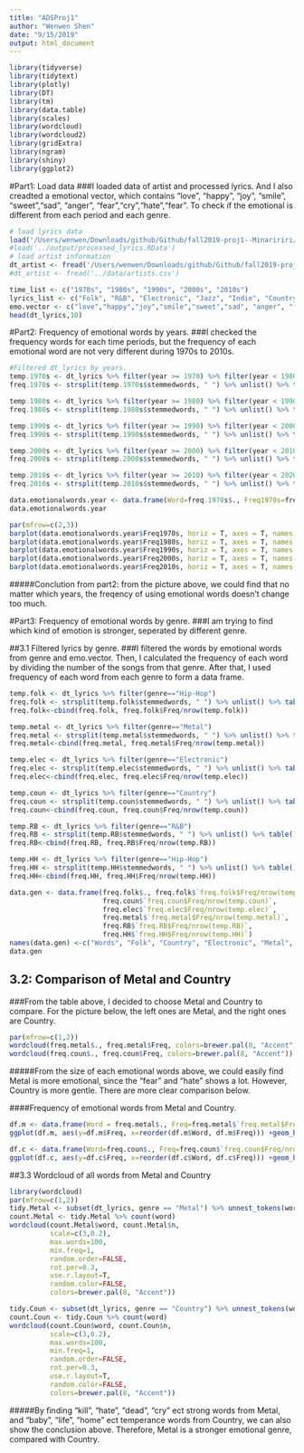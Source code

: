 ```yaml
---
title: "ADSProj1"
author: "Wenwen Shen"
date: "9/15/2019"
output: html_document
---
```


```r
library(tidyverse)
library(tidytext)
library(plotly)
library(DT)
library(tm)
library(data.table)
library(scales)
library(wordcloud)
library(wordcloud2)
library(gridExtra)
library(ngram)
library(shiny) 
library(ggplot2)
```
#Part1: Load data
###I loaded data of artist and processed lyrics. And I also creadted a emotional vector, which contains "love", "happy", "joy", "smile", "sweet","sad", "anger", "fear","cry","hate","fear". To check if the emotional is different from each period and each genre. 
```r
# load lyrics data
load('/Users/wenwen/Downloads/github/Github/fall2019-proj1--Minaririri/output/processed_lyrics.RData')
#load('../output/processed_lyrics.RData') 
# load artist information
dt_artist <- fread('/Users/wenwen/Downloads/github/Github/fall2019-proj1--Minaririri/data/artists.csv')
#dt_artist <- fread('../data/artists.csv') 

time_list <- c("1970s", "1980s", "1990s", "2000s", "2010s")
lyrics_list <- c("Folk", "R&B", "Electronic", "Jazz", "Indie", "Country", "Rock", "Metal", "Pop", "Hip-Hop", "Other")
emo.vector <- c("love","happy","joy","smile","sweet","sad", "anger", "fear","cry","hate","fear")
head(dt_lyrics,10)
```

#Part2: Frequency of emotional words by years. 
###I checked the frequency words for each time periods, but the frequency of each emotional word are not very different during 1970s to 2010s. 
```r
#Filtered dt_lyrics by years. 
temp.1970s <- dt_lyrics %>% filter(year >= 1970) %>% filter(year < 1980)
freq.1970s <- strsplit(temp.1970s$stemmedwords, " ") %>% unlist() %>% table() %>% as.data.frame()  %>% filter(. %in% emo.vector)

temp.1980s <- dt_lyrics %>% filter(year >= 1980) %>% filter(year < 1990)
freq.1980s <- strsplit(temp.1980s$stemmedwords, " ") %>% unlist() %>% table() %>% as.data.frame()  %>% filter(. %in% emo.vector)

temp.1990s <- dt_lyrics %>% filter(year >= 1990) %>% filter(year < 2000)
freq.1990s <- strsplit(temp.1990s$stemmedwords, " ") %>% unlist() %>% table() %>% as.data.frame()  %>% filter(. %in% emo.vector)

temp.2000s <- dt_lyrics %>% filter(year >= 2000) %>% filter(year < 2010)
freq.2000s <- strsplit(temp.2000s$stemmedwords, " ") %>% unlist() %>% table() %>% as.data.frame()  %>% filter(. %in% emo.vector)

temp.2010s <- dt_lyrics %>% filter(year >= 2010) %>% filter(year < 2020)
freq.2010s <- strsplit(temp.2010s$stemmedwords, " ") %>% unlist() %>% table() %>% as.data.frame()  %>% filter(. %in% emo.vector)

data.emotionalwords.year <- data.frame(Word=freq.1970s$., Freq1970s=freq.1970s$Freq/nrow(temp.1970s),Freq1980s=freq.1980s$Freq/nrow(temp.1980s), Freq1990s=freq.1990s$Freq/nrow(temp.1990s),Freq2000s=freq.2000s$Freq/nrow(temp.2000s), Freq2010s=freq.2010s$Freq/nrow(temp.2010s))
data.emotionalwords.year
```
```r
par(mfrow=c(2,3))
barplot(data.emotionalwords.year$Freq1970s, horiz = T, axes = T, names.arg = "1970s")
barplot(data.emotionalwords.year$Freq1980s, horiz = T, axes = T, names.arg = "1980s")
barplot(data.emotionalwords.year$Freq1990s, horiz = T, axes = T, names.arg = "1990s")
barplot(data.emotionalwords.year$Freq2000s, horiz = T, axes = T, names.arg = "2000s")
barplot(data.emotionalwords.year$Freq2010s, horiz = T, axes = T, names.arg = "2010s")
```



#####Conclution from part2: from the picture above, we could find that no matter which years, the freqency of using emotional words doesn't change too much. 

#Part3: Frequency of emotional words by genre. 
###I am trying to find which kind of emotion is stronger, seperated by different genre. 

##3.1  Filtered lyrics by genre.
###I filtered the words by emotional words from genre and emo.vector. Then, I calculated the frequency of each word by dividing the number of the songs from that genre. After that, I used frequency of each word from each genre to form a data frame. 
```r
temp.folk <- dt_lyrics %>% filter(genre=="Hip-Hop")
freq.folk <- strsplit(temp.folk$stemmedwords, " ") %>% unlist() %>% table() %>% as.data.frame()  %>% filter(. %in% emo.vector)
freq.folk<-cbind(freq.folk, freq.folk$Freq/nrow(temp.folk))

temp.metal <- dt_lyrics %>% filter(genre=="Metal")
freq.metal <- strsplit(temp.metal$stemmedwords, " ") %>% unlist() %>% table() %>% as.data.frame()  %>% filter(. %in% emo.vector)
freq.metal<-cbind(freq.metal, freq.metal$Freq/nrow(temp.metal))

temp.elec <- dt_lyrics %>% filter(genre=="Electronic")
freq.elec <- strsplit(temp.elec$stemmedwords, " ") %>% unlist() %>% table() %>% as.data.frame()  %>% filter(. %in% emo.vector)
freq.elec<-cbind(freq.elec, freq.elec$Freq/nrow(temp.elec))

temp.coun <- dt_lyrics %>% filter(genre=="Country")
freq.coun <- strsplit(temp.coun$stemmedwords, " ") %>% unlist() %>% table() %>% as.data.frame()  %>% filter(. %in% emo.vector)
freq.coun<-cbind(freq.coun, freq.coun$Freq/nrow(temp.coun))

temp.RB <- dt_lyrics %>% filter(genre=="R&B")
freq.RB <- strsplit(temp.RB$stemmedwords, " ") %>% unlist() %>% table() %>% as.data.frame()  %>% filter(. %in% emo.vector)
freq.RB<-cbind(freq.RB, freq.RB$Freq/nrow(temp.RB))

temp.HH <- dt_lyrics %>% filter(genre=="Hip-Hop")
freq.HH <- strsplit(temp.HH$stemmedwords, " ") %>% unlist() %>% table() %>% as.data.frame()  %>% filter(. %in% emo.vector)
freq.HH<-cbind(freq.HH, freq.HH$Freq/nrow(temp.HH))
```

```r
data.gen <- data.frame(freq.folk$., freq.folk$`freq.folk$Freq/nrow(temp.folk)`,
                       freq.coun$`freq.coun$Freq/nrow(temp.coun)`,
                       freq.elec$`freq.elec$Freq/nrow(temp.elec)`,
                       freq.metal$`freq.metal$Freq/nrow(temp.metal)`,
                       freq.RB$`freq.RB$Freq/nrow(temp.RB)`, 
                       freq.HH$`freq.HH$Freq/nrow(temp.HH)`)
names(data.gen) <-c("Words", "Folk", "Country", "Electronic", "Metal", "R&B","Hip-Hop")
data.gen
```


## 3.2: Comparison of Metal and Country
###From the table above, I decided to choose Metal and Country to compare. For the picture below, the left ones are Metal, and the right ones are Country. 
```r
par(mfrow=c(1,2))
wordcloud(freq.metal$., freq.metal$Freq, colors=brewer.pal(8, "Accent"))
wordcloud(freq.coun$., freq.coun$Freq, colors=brewer.pal(8, "Accent"))
```


#####From the size of each emotional words above, we could easily find Metal is more emotional, since the "fear" and "hate" shows a lot. However, Country is more gentle. There are more clear comparison below. 

####Frequency of emotional words from Metal and Country. 
```r
df.m <- data.frame(Word = freq.metal$., Freq=freq.metal$`freq.metal$Freq/nrow(temp.metal)` )
ggplot(df.m, aes(y=df.m$Freq, x=reorder(df.m$Word, df.m$Freq))) +geom_bar(stat = "identity")+coord_flip()+xlab("emotional words from Metal") + ylab("frequency")
```
```r
df.c <- data.frame(Word=freq.coun$., Freq=freq.coun$`freq.coun$Freq/nrow(temp.coun)`)
ggplot(df.c, aes(y=df.c$Freq, x=reorder(df.c$Word, df.c$Freq))) +geom_bar(stat = "identity")+coord_flip()+xlab("emotional words from Country") + ylab("frequency")
```


##3.3 Wordcloud of all words from Metal and Country 
```r
library(wordcloud)
par(mfrow=c(1,2))
tidy.Metal <- subset(dt_lyrics, genre == "Metal") %>% unnest_tokens(word, stemmedwords)
count.Metal <- tidy.Metal %>% count(word)
wordcloud(count.Metal$word, count.Metal$n,
          scale=c(3,0.2),
          max.words=100,
          min.freq=1,
          random.order=FALSE,
          rot.per=0.3,
          use.r.layout=T,
          random.color=FALSE,
          colors=brewer.pal(8, "Accent"))

tidy.Coun <- subset(dt_lyrics, genre == "Country") %>% unnest_tokens(word, stemmedwords)
count.Coun <- tidy.Coun %>% count(word)
wordcloud(count.Coun$word, count.Coun$n,
          scale=c(3,0.2),
          max.words=100,
          min.freq=1,
          random.order=FALSE,
          rot.per=0.3,
          use.r.layout=T,
          random.color=FALSE,
          colors=brewer.pal(8, "Accent"))
```


#####By finding "kill", "hate", "dead", "cry" ect strong words from Metal, and "baby", "life", "home" ect temperance words from Country, we can also show the conclusion above. Therefore, Metal is a stronger emotional genre, compared with Country. 














